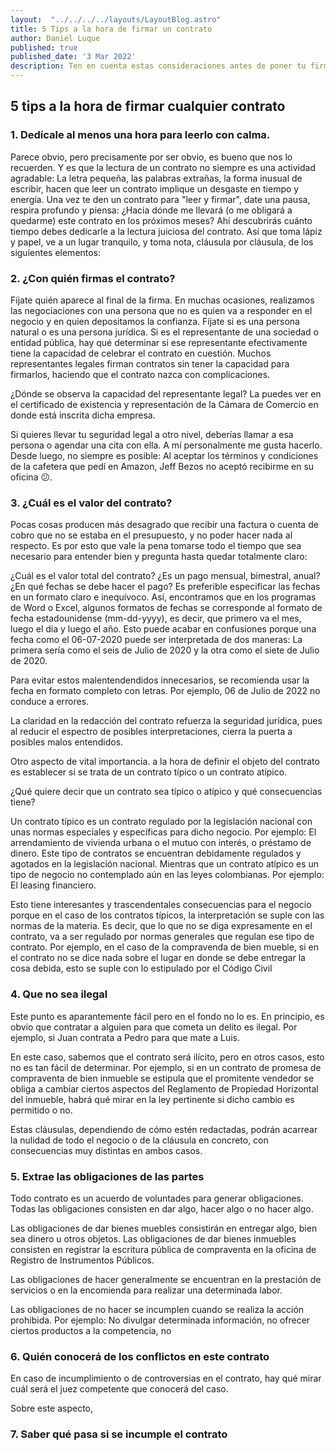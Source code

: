 ```yaml
---
layout:  "../../../../layouts/LayoutBlog.astro"
title: 5 Tips a la hora de firmar un contrato
author: Daniel Luque
published: true
published_date: '3 Mar 2022'
description: Ten en cuenta estas consideraciones antes de poner tu firma.
---
```

## 5 tips a la hora de firmar cualquier contrato
### 1. Dedícale al menos una hora para leerlo con calma.
Parece obvio, pero precisamente por ser obvio, es bueno que nos lo recuerden. Y es que la lectura de un contrato no siempre es una actividad agradable: La letra pequeña, las palabras extrañas, la forma inusual de escribir, hacen que leer un contrato implique un desgaste en tiempo y energía. Una vez te den un contrato para "leer y firmar", date una pausa, respira profundo y piensa: ¿Hacia dónde me llevará (o me obligará a quedarme) este contrato en los próximos meses? Ahí descubrirás cuánto tiempo debes dedicarle a la lectura juiciosa del contrato. Así que toma lápiz y papel, ve a un lugar tranquilo, y toma nota, cláusula por cláusula, de los siguientes elementos:

### 2. ¿Con quién firmas el contrato?
Fíjate quién aparece al final de la firma. En muchas ocasiones, realizamos las negociaciones con una persona que no es quien va a responder en el negocio y en quien depositamos la confianza. Fíjate si es una persona natural o es una persona jurídica. Si es el representante de una sociedad o entidad pública, hay qué determinar si ese representante efectivamente tiene la capacidad de celebrar el contrato en cuestión. Muchos representantes legales firman contratos sin tener la capacidad para firmarlos, haciendo que el contrato nazca con complicaciones.

¿Dónde se observa la capacidad del representante legal? La puedes ver en el certificado de existencia y representación de la Cámara de Comercio en donde está inscrita dicha empresa.

Si quieres llevar tu seguridad legal a otro nivel, deberías llamar a esa persona o agendar una cita con ella. A mí personalmente me gusta hacerlo. Desde luego, no siempre es posible: Al aceptar los términos y condiciones de la cafetera que pedí en Amazon, Jeff Bezos no aceptó recibirme en su oficina 😕.

### 3. ¿Cuál es el valor del contrato?
Pocas cosas producen más desagrado que recibir una factura o cuenta de cobro que no se estaba en el presupuesto, y no poder hacer nada al respecto. Es por esto que vale la pena tomarse todo el tiempo que sea necesario para entender bien y pregunta hasta quedar totalmente claro:

¿Cuál es el valor total del contrato?
¿Es un pago mensual, bimestral, anual?
¿En qué fechas se debe hacer el pago?
Es preferible especificar las fechas en un formato claro e inequívoco.
Así, encontramos que en los programas de Word o Excel, algunos formatos de fechas se corresponde al formato de fecha estadounidense (mm-dd-yyyy), es decir, que primero va el mes, luego el día y luego el año. Esto puede acabar en confusiones porque una fecha como el 06-07-2020 puede ser interpretada de dos maneras: La primera sería como el seis de Julio de 2020 y la otra como el siete de Julio de 2020.

Para evitar estos malentendendidos innecesarios, se recomienda usar la fecha en formato completo con letras. Por ejemplo, 06 de Julio de 2022 no conduce a errores.

La claridad en la redacción del contrato refuerza la seguridad jurídica, pues al reducir el espectro de posibles interpretaciones, cierra la puerta a posibles malos entendidos.

Otro aspecto de vital importancia. a la hora de definir el objeto del contrato es establecer si se trata de un contrato típico o un contrato atípico.

¿Qué quiere decir que un contrato sea típico o atípico y qué consecuencias tiene?

Un contrato típico es un contrato regulado por la legislación nacional con unas normas especiales y específicas para dicho negocio. Por ejemplo: El arrendamiento de vivienda urbana o el mutuo con interés, o préstamo de dinero. Este tipo de contratos se encuentran debidamente regulados y agotados en la legislación nacional. Mientras que un contrato atípico es un tipo de negocio no contemplado aún en las leyes colombianas. Por ejemplo: El leasing financiero.

Esto tiene interesantes y trascendentales consecuencias para el negocio porque en el caso de los contratos típicos, la interpretación se suple con las normas de la materia. Es decir, que lo que no se diga expresamente en el contrato, va a ser regulado por normas generales que regulan ese tipo de contrato. Por ejemplo, en el caso de la compravenda de bien mueble, si en el contrato no se dice nada sobre el lugar en donde se debe entregar la cosa debida, esto se suple con lo estipulado por el Código Civil 

### 4. Que no sea ilegal
Este punto es aparantemente fácil pero en el fondo no lo es. En principio, es obvio que contratar a alguien para que cometa un delito es ilegal. Por ejemplo, si Juan contrata a Pedro para que mate a Luis.

En este caso, sabemos que el contrato será ilícito, pero en otros casos, esto no es tan fácil de determinar. Por ejemplo, si en un contrato de promesa de compraventa de bien inmueble se estipula que el promitente vendedor se obliga a cambiar ciertos aspectos del Reglamento de Propiedad Horizontal del inmueble, habrá qué mirar en la ley pertinente si dicho cambio es permitido o no.

Estas cláusulas, dependiendo de cómo estén redactadas, podrán acarrear la nulidad de todo el negocio o de la cláusula en concreto, con consecuencias muy distintas en ambos casos.

### 5. Extrae las obligaciones de las partes
Todo contrato es un acuerdo de voluntades para generar obligaciones. Todas las obligaciones consisten en dar algo, hacer algo o no hacer algo.

Las obligaciones de dar bienes muebles consistirán en entregar algo, bien sea dinero u otros objetos.
Las obligaciones de dar bienes inmuebles consisten en registrar la escritura pública de compraventa en la oficina de Registro de Instrumentos Públicos.

Las obligaciones de hacer generalmente se encuentran en la prestación de servicios o en la encomienda para realizar una determinada labor.

Las obligaciones de no hacer se incumplen cuando se realiza la acción prohibida. Por ejemplo: No divulgar determinada información, no ofrecer ciertos productos a la competencia, no 

### 6. Quién conocerá de los conflictos en este contrato
En caso de incumplimiento o de controversias en el contrato, hay qué mirar cuál será el juez competente que conocerá del caso. 

Sobre este aspecto, 

### 7. Saber qué pasa si se incumple el contrato